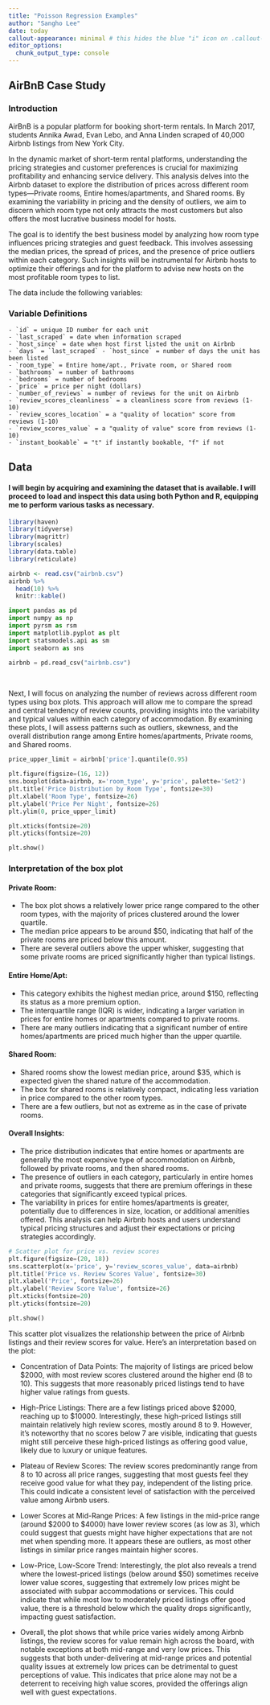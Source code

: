 ```yaml
---
title: "Poisson Regression Examples"
author: "Sangho Lee"
date: today
callout-appearance: minimal # this hides the blue "i" icon on .callout-notes
editor_options: 
  chunk_output_type: console
---
```


## AirBnB Case Study

### Introduction

AirBnB is a popular platform for booking short-term rentals. In March 2017, students Annika Awad, Evan Lebo, and Anna Linden scraped of 40,000 Airbnb listings from New York City.  

In the dynamic market of short-term rental platforms, understanding the pricing strategies and customer preferences is crucial for maximizing profitability and enhancing service delivery. This analysis delves into the Airbnb dataset to explore the distribution of prices across different room types—Private rooms, Entire homes/apartments, and Shared rooms. By examining the variability in pricing and the density of outliers, we aim to discern which room type not only attracts the most customers but also offers the most lucrative business model for hosts.

The goal is to identify the best business model by analyzing how room type influences pricing strategies and guest feedback. This involves assessing the median prices, the spread of prices, and the presence of price outliers within each category. Such insights will be instrumental for Airbnb hosts to optimize their offerings and for the platform to advise new hosts on the most profitable room types to list.



The data include the following variables:

:::: {.callout-note collapse="true"}
### Variable Definitions

    - `id` = unique ID number for each unit
    - `last_scraped` = date when information scraped
    - `host_since` = date when host first listed the unit on Airbnb
    - `days` = `last_scraped` - `host_since` = number of days the unit has been listed
    - `room_type` = Entire home/apt., Private room, or Shared room
    - `bathrooms` = number of bathrooms
    - `bedrooms` = number of bedrooms
    - `price` = price per night (dollars)
    - `number_of_reviews` = number of reviews for the unit on Airbnb
    - `review_scores_cleanliness` = a cleanliness score from reviews (1-10)
    - `review_scores_location` = a "quality of location" score from reviews (1-10)
    - `review_scores_value` = a "quality of value" score from reviews (1-10)
    - `instant_bookable` = "t" if instantly bookable, "f" if not

::::


## Data
#### I will begin by acquiring and examining the dataset that is available. I will proceed to load and inspect this data using both Python and R, equipping me to perform various tasks as necessary.

```r
library(haven)
library(tidyverse)
library(magrittr)
library(scales)
library(data.table)
library(reticulate)
```

```r
airbnb <- read.csv("airbnb.csv")
airbnb %>% 
  head(10) %>% 
  knitr::kable() 

```


```python
import pandas as pd
import numpy as np
import pyrsm as rsm
import matplotlib.pyplot as plt
import statsmodels.api as sm
import seaborn as sns
```

```python
airbnb = pd.read_csv("airbnb.csv")

```

<br>

Next, I will focus on analyzing the number of reviews across different room types using box plots. This approach will allow me to compare the spread and central tendency of review counts, providing insights into the variability and typical values within each category of accommodation. By examining these plots, I will assess patterns such as outliers, skewness, and the overall distribution range among Entire homes/apartments, Private rooms, and Shared rooms.


```python
price_upper_limit = airbnb['price'].quantile(0.95)

plt.figure(figsize=(16, 12))
sns.boxplot(data=airbnb, x='room_type', y='price', palette='Set2')
plt.title('Price Distribution by Room Type', fontsize=30)  
plt.xlabel('Room Type', fontsize=26)  
plt.ylabel('Price Per Night', fontsize=26)  
plt.ylim(0, price_upper_limit)  

plt.xticks(fontsize=20)
plt.yticks(fontsize=20)

plt.show()

```

### Interpretation of the box plot

#### Private Room:
- The box plot shows a relatively lower price range compared to the other room types, with the majority of prices clustered around the lower quartile. 
- The median price appears to be around $50, indicating that half of the private rooms are priced below this amount.
- There are several outliers above the upper whisker, suggesting that some private rooms are priced significantly higher than typical listings.

#### Entire Home/Apt:
- This category exhibits the highest median price, around $150, reflecting its status as a more premium option.
- The interquartile range (IQR) is wider, indicating a larger variation in prices for entire homes or apartments compared to private rooms.
- There are many outliers indicating that a significant number of entire homes/apartments are priced much higher than the upper quartile.

#### Shared Room:
- Shared rooms show the lowest median price, around $35, which is expected given the shared nature of the accommodation.
- The box for shared rooms is relatively compact, indicating less variation in price compared to the other room types.
- There are a few outliers, but not as extreme as in the case of private rooms.

#### Overall Insights:
- The price distribution indicates that entire homes or apartments are generally the most expensive type of accommodation on Airbnb, followed by private rooms, and then shared rooms.
- The presence of outliers in each category, particularly in entire homes and private rooms, suggests that there are premium offerings in these categories that significantly exceed typical prices.
- The variability in prices for entire homes/apartments is greater, potentially due to differences in size, location, or additional amenities offered.
This analysis can help Airbnb hosts and users understand typical pricing structures and adjust their expectations or pricing strategies accordingly.



```python
# Scatter plot for price vs. review scores
plt.figure(figsize=(20, 18))
sns.scatterplot(x='price', y='review_scores_value', data=airbnb)
plt.title('Price vs. Review Scores Value', fontsize=30)  
plt.xlabel('Price', fontsize=26) 
plt.ylabel('Review Score Value', fontsize=26)  
plt.xticks(fontsize=20)
plt.yticks(fontsize=20)

plt.show()
```


This scatter plot visualizes the relationship between the price of Airbnb listings and their review scores for value. Here's an interpretation based on the plot:

- Concentration of Data Points: The majority of listings are priced below $2000, with most review scores clustered around the higher end (8 to 10). This suggests that more reasonably priced listings tend to have higher value ratings from guests.
- High-Price Listings: There are a few listings priced above $2000, reaching up to $10000. Interestingly, these high-priced listings still maintain relatively high review scores, mostly around 8 to 9. However, it's noteworthy that no scores below 7 are visible, indicating that guests might still perceive these high-priced listings as offering good value, likely due to luxury or unique features.
- Plateau of Review Scores: The review scores predominantly range from 8 to 10 across all price ranges, suggesting that most guests feel they receive good value for what they pay, independent of the listing price. This could indicate a consistent level of satisfaction with the perceived value among Airbnb users.
- Lower Scores at Mid-Range Prices: A few listings in the mid-price range (around $2000 to $4000) have lower review scores (as low as 3), which could suggest that guests might have higher expectations that are not met when spending more. It appears these are outliers, as most other listings in similar price ranges maintain higher scores.
- Low-Price, Low-Score Trend: Interestingly, the plot also reveals a trend where the lowest-priced listings (below around $50) sometimes receive lower value scores, suggesting that extremely low prices might be associated with subpar accommodations or services. This could indicate that while most low to moderately priced listings offer good value, there is a threshold below which the quality drops significantly, impacting guest satisfaction.

- Overall, the plot shows that while price varies widely among Airbnb listings, the review scores for value remain high across the board, with notable exceptions at both mid-range and very low prices. This suggests that both under-delivering at mid-range prices and potential quality issues at extremely low prices can be detrimental to guest perceptions of value. This indicates that price alone may not be a deterrent to receiving high value scores, provided the offerings align well with guest expectations.




